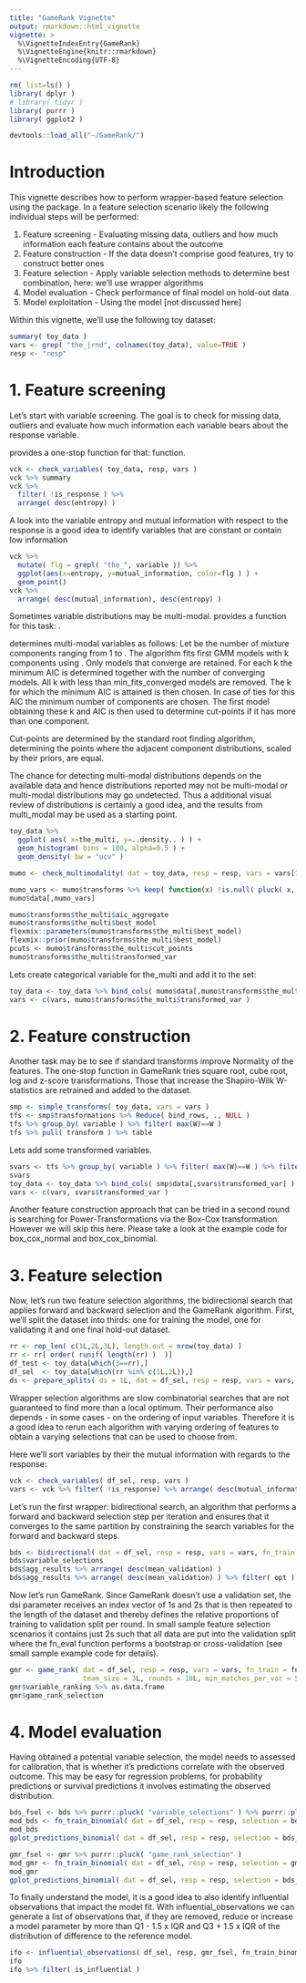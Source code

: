 ```yaml
---
title: "GameRank Vignette"
output: rmarkdown::html_vignette
vignette: >
  %\VignetteIndexEntry{GameRank}
  %\VignetteEngine{knitr::rmarkdown}
  %\VignetteEncoding{UTF-8}
---
```


```r
rm( list=ls() )
library( dplyr )
# library( tidyr )
library( purrr )
library( ggplot2 )

devtools::load_all("~/GameRank/")
```

# Introduction

This vignette describes how to perform wrapper-based feature selection using the \pkg{GameRank} package.
In a feature selection scenario likely the following individual steps will be performed:

1. Feature screening - Evaluating missing data, outliers and how much information each feature contains about the outcome
2. Feature construction - If the data doesn't comprise good features, try to construct better ones
3. Feature selection - Apply variable selection methods to determine best combination, here: we'll use wrapper algorithms
4. Model evaluation - Check performance of final model on hold-out data
5. Model exploitation - Using the model [not discussed here]

Within this vignette, we'll use the following toy dataset:

```r
summary( toy_data )
vars <- grep( "the_|rnd", colnames(toy_data), value=TRUE )
resp <- "resp"
```

# 1. Feature screening

Let's start with variable screening. The goal is to check for missing data,
outliers and evaluate how much information each variable bears about the response variable.

\pkg{GameRank} provides a one-stop function for that: \code{check_variables} function.


```r
vck <- check_variables( toy_data, resp, vars )
vck %>% summary
vck %>% 
  filter( !is_response ) %>% 
  arrange( desc(entropy) )
```

A look into the variable entropy and mutual information with respect to the response is a good idea to
identify variables that are constant or contain low information 

```r
vck %>% 
  mutate( flg = grepl( "the_", variable )) %>%
  ggplot(aes(x=entropy, y=mutual_information, color=flg ) ) +
  geom_point()
vck %>% 
  arrange( desc(mutual_information), desc(entropy) )
```

Sometimes variable distributions may be multi-modal. \pkg{GameRank} provides a function for this task: \code{check_multimodality}.

\pkg{GameRank} determines multi-modal variables as follows: Let \eqn{k} be the number of mixture components ranging from 1 to \eqn{kmax}. The algorithm
fits first \code{m_fits} GMM models with k components using \pgk{flexmix}. Only models that converge are retained. For each k the minimum AIC
is determined together with the number of converging models. All k with less than min_fits_converged models are removed. The
k for which the minimum AIC is attained is then chosen. In case of ties for this AIC the minimum number of components are chosen.
The first model obtaining these k and AIC is then used to determine cut-points if it has more than one component.

Cut-points are determined by the standard root finding algorithm, determining the points where the adjacent component distributions,
scaled by their priors, are equal.

The chance for detecting multi-modal distributions depends on the available data and hence distributions reported
may not be multi-modal or multi-modal distributions may go undetected. Thus a additional visual review of distributions is certainly 
a good idea, and the results from multi_modal may be used as a starting point.


```r
toy_data %>%
  ggplot( aes( x=the_multi, y=..density.. ) ) +
  geom_histogram( bins = 100, alpha=0.5 ) +
  geom_density( bw = "ucv" ) 

mumo <- check_multimodality( dat = toy_data, resp = resp, vars = vars[1:9],n_comp = 3, m_fits = 25,  min_fits_converged = 20 )

mumo_vars <- mumo$transforms %>% keep( function(x) !is.null( pluck( x, "transformed_var" ) ) ) %>% map( "transformed_var" ) %>% as.character
mumo$data[,mumo_vars]

mumo$transforms$the_multi$aic_aggregate
mumo$transforms$the_multi$best_model
flexmix::parameters(mumo$transforms$the_multi$best_model)
flexmix::prior(mumo$transforms$the_multi$best_model)
pcuts <- mumo$transforms$the_multi$cut_points
mumo$transforms$the_multi$transformed_var
```

Lets create categorical variable for the_multi and add it to the set:

```r
toy_data <- toy_data %>% bind_cols( mumo$data[,mumo$transforms$the_multi$transformed_var] )
vars <- c(vars, mumo$transforms$the_multi$transformed_var )
```

# 2. Feature construction
Another task may be to see if standard transforms improve Normality of the features. The one-stop function in GameRank
tries square root, cube root, log and z-score transformations. Those that increase the Shapiro-Wilk W-statistics are 
retrained and added to the dataset.


```r
smp <- simple_transforms( toy_data, vars = vars )
tfs <- smp$transformations %>% Reduce( bind_rows, ., NULL )
tfs %>% group_by( variable ) %>% filter( max(W)==W )
tfs %>% pull( transform ) %>% table 
```

Lets add some transformed variables.

```r
svars <- tfs %>% group_by( variable ) %>% filter( max(W)==W ) %>% filter( "identity"!=transform )
svars
toy_data <- toy_data %>% bind_cols( smp$data[,svars$transformed_var] )
vars <- c(vars, svars$transformed_var )
```

Another feature construction approach that can be tried in a second round is searching for Power-Transformations via the Box-Cox transformation.
However we will skip this here. Please take a look at the example code for box_cox_normal and box_cox_binomial.


# 3. Feature selection
Now, let's run two feature selection algorithms, the bidirectional search that applies forward and backward selection and the GameRank algorithm.
First, we'll split the dataset into thirds: one for training the model, one for validating it and one final hold-out dataset.


```r
rr <- rep_len( c(1L,2L,3L), length.out = nrow(toy_data) ) 
rr <- rr[ order( runif( length(rr) )  )]
df_test <- toy_data[which(3==rr),]
df_sel  <- toy_data[which(rr %in% c(1L,2L)),]
ds <- prepare_splits( ds = 1L, dat = df_sel, resp = resp, vars = vars, fn_train = fn_train_binomial, fn_eval = fn_eval_binomial_auroc )
```

Wrapper selection algorithms are slow combinatorial searches that are not guaranteed to find more than a local optimum. Their performance also
depends - in some cases - on the ordering of input variables. Therefore it is a good idea to rerun each algorithm with varying ordering of features
to obtain a varying selections that can be used to choose from.

Here we'll sort variables by their the mutual information with regards to the response:

```r
vck <- check_variables( df_sel, resp, vars )
vars <- vck %>% filter( !is_response) %>% arrange( desc(mutual_information) ) %>% pull( variable )
```

Let's run the first wrapper: bidirectional search, an algorithm that performs a forward and backward selection step per iteration and
ensures that it converges to the same partition by constraining the search variables for the forward and backward steps.


```r
bds <- bidirectional( dat = df_sel, resp = resp, vars = vars, fn_train = fn_train_binomial, fn_eval = fn_eval_binomial_auroc, m = 6L, ds = ds, maximize = TRUE )
bds$variable_selections
bds$agg_results %>% arrange( desc(mean_validation) )
bds$agg_results %>% arrange( desc(mean_validation) ) %>% filter( opt )
```

Now let's run GameRank. Since GameRank doesn't use a validation set, the dsi parameter receives an index vector of 1s and 2s that is then
repeated to the length of the dataset and thereby defines the relative proportions of training to validation split per round. In small sample 
feature selection scenarios it contains just 2s such that all data are put into the validation split where the fn_eval function performs a
bootstrap or cross-validation (see small sample example code for details). 


```r
gmr <- game_rank( dat = df_sel, resp = resp, vars = vars, fn_train = fn_train_binomial, fn_eval = fn_eval_binomial_auroc, m = 6L, dsi = c(1L,2L), maximize = TRUE, 
                  team_size = 3L, rounds = 10L, min_matches_per_var = 5L )
gmr$variable_ranking %>% as.data.frame
gmr$game_rank_selection
```


# 4. Model evaluation
Having obtained a potential variable selection, the model needs to assessed for calibration, that is whether it's predictions correlate with
the observed outcome. This may be easy for regression problems, for probability predictions or survival predictions it involves estimating the
observed distribution.


```r
bds_fsel <- bds %>% purrr::pluck( "variable_selections" ) %>% purrr::pluck( 1L)
mod_bds <- fn_train_binomial( dat = df_sel, resp = resp, selection = bds_fsel  )
mod_bds
gplot_predictions_binomial( dat = df_sel, resp = resp, selection = bds_fsel, mod = mod_bds )

```
```r
gmr_fsel <- gmr %>% purrr::pluck( "game_rank_selection" ) 
mod_gmr <- fn_train_binomial( dat = df_sel, resp = resp, selection = gmr_fsel  )
mod_gmr
gplot_predictions_binomial( dat = df_sel, resp = resp, selection = bds_fsel, mod = mod_gmr )
```

To finally understand the model, it is a good idea to also identify influential observations that impact
the model fit. With influential_observations we can generate a list of observations that, if they are removed, reduce or increase a 
model parameter by more than Q1 - 1.5 x IQR and Q3 + 1.5 x IQR of the distribution of difference to the reference model.


```r
ifo <- influential_observations( df_sel, resp, gmr_fsel, fn_train_binomial, fn_eval_binomial_auroc, fn_infl_coefficients, fn_predict_glm )
ifo 
ifo %>% filter( is_influential ) 
```

